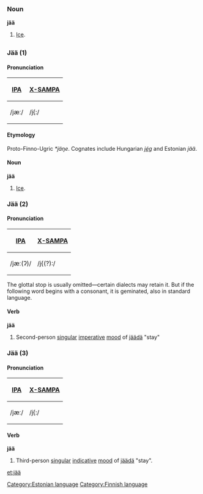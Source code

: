 =={{et}}==
[[Category:Estonian language]]
===Noun===
'''jää'''
# [[Ice]].


=={{fi}}==
[[Category:Finnish language]]
===Jää (1)===
====Pronunciation====
{| border=1 cellpadding=5
! [[w:IPA|IPA]] !! [[w:X-SAMPA|X-SAMPA]] 
|-
| /jæː/ || /j{:/
|}

====Etymology====
Proto-Finno-Ugric ''*jäŋe''.  Cognates include Hungarian ''[[jég]]'' and Estonian ''jää''.

====Noun====
'''jää'''
# [[Ice]].

===Jää (2)===

====Pronunciation====
{| border=1 cellpadding=5
! [[w:IPA|IPA]] !! [[w:X-SAMPA|X-SAMPA]] 
|-
| /jæː(&#x0294;)/ || /j{(?):/
|}

The glottal stop is usually omitted&mdash;certain dialects may retain it. But if the following word begins with a consonant, it is geminated, also in standard language.

====Verb====
'''jää'''

# Second-person [[singular]] [[imperative]] [[w:Grammatical Mood|mood]] of [[jäädä]] "stay"

===Jää (3)===

====Pronunciation====
{| border=1 cellpadding=5
! [[w:IPA|IPA]] !! [[w:X-SAMPA|X-SAMPA]] 
|-
| /jæː/ || /j{:/
|}


====Verb====
'''jää'''

# Third-person [[singular]] [[indicative]] [[w:Grammatical Mood|mood]] of [[jäädä]] "stay".


[[et:jää]]